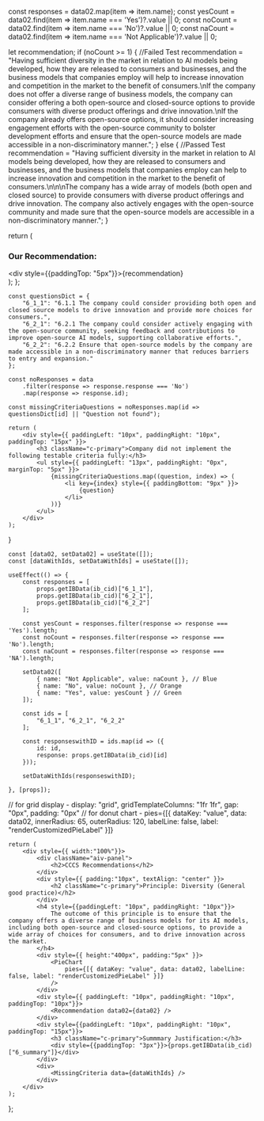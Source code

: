 


  const responses = data02.map(item => item.name);
  const yesCount = data02.find(item => item.name === 'Yes')?.value || 0;
  const noCount = data02.find(item => item.name === 'No')?.value || 0;
  const naCount = data02.find(item => item.name === 'Not Applicable')?.value || 0; 

  let recommendation;
  if (noCount >= 1) {
    //Failed Test
    recommendation = "Having sufficient diversity in the market in relation to AI models being developed, how they are released to consumers and businesses, and the business models that companies employ will help to increase innovation and competition in the market to the benefit of consumers.\nIf the company does not offer a diverse range of business models, the company can consider offering a both open-source and closed-source options to provide consumers with diverse product offerings and drive innovation.\nIf the company already offers open-source options, it should consider increasing engagement efforts with the open-source community to bolster development efforts and ensure that the open-source models are made accessible in a non-discriminatory manner.";
  } else {
    //Passed Test
    recommendation = "Having sufficient diversity in the market in relation to AI models being developed, how they are released to consumers and businesses, and the business models that companies employ can help to increase innovation and competition in the market to the benefit of consumers.\n\n\nThe company has a wide array of models (both open and closed source) to provide consumers with diverse product offerings and drive innovation. The company also actively engages with the open-source community and made sure that the open-source models are accessible in a non-discriminatory manner.";
  }

  return (
    <div className="recommendation">
      <h3 className="c-primary">Our Recommendation:</h3>
      <div style={{paddingTop: "5px"}}>{recommendation}</div>
    </div>
  );
};

    const questionsDict = {
        "6_1_1": "6.1.1 The company could consider providing both open and closed source models to drive innovation and provide more choices for consumers.",
        "6_2_1": "6.2.1 The company could consider actively engaging with the open-source community, seeking feedback and contributions to improve open-source AI models, supporting collaborative efforts.",
        "6_2_2": "6.2.2 Ensure that open-source models by the company are made accessible in a non-discriminatory manner that reduces barriers to entry and expansion."
    };

    const noResponses = data
        .filter(response => response.response === 'No')
        .map(response => response.id);

    const missingCriteriaQuestions = noResponses.map(id => questionsDict[id] || "Question not found");

    return (
        <div style={{ paddingLeft: "10px", paddingRight: "10px", paddingTop: "15px" }}>
            <h3 className="c-primary">Company did not implement the following testable criteria fully:</h3>
            <ul style={{ paddingLeft: "13px", paddingRight: "0px", marginTop: "5px" }}>
                {missingCriteriaQuestions.map((question, index) => (
                    <li key={index} style={{ paddingBottom: "9px" }}>
                        {question}
                    </li>
                ))}
            </ul>
        </div>
    );
}

    const [data02, setData02] = useState([]);
    const [dataWithIds, setDataWithIds] = useState([]);

    useEffect(() => {
        const responses = [
            props.getIBData(ib_cid)["6_1_1"],
            props.getIBData(ib_cid)["6_2_1"],
            props.getIBData(ib_cid)["6_2_2"]
        ];

        const yesCount = responses.filter(response => response === 'Yes').length;
        const noCount = responses.filter(response => response === 'No').length;
        const naCount = responses.filter(response => response === 'NA').length;

        setData02([
            { name: "Not Applicable", value: naCount }, // Blue
            { name: "No", value: noCount }, // Orange
            { name: "Yes", value: yesCount } // Green
        ]);

        const ids = [
            "6_1_1", "6_2_1", "6_2_2"
        ];

        const responseswithID = ids.map(id => ({
            id: id,
            response: props.getIBData(ib_cid)[id]
        }));

        setDataWithIds(responseswithID);

    }, [props]);

// for grid display - display: "grid", gridTemplateColumns: "1fr 1fr", gap: "0px", padding: "0px" 
// for donut chart - pies={[{ dataKey: "value", data: data02, innerRadius: 65, outerRadius: 120, labelLine: false, label: "renderCustomizedPieLabel" }]} 

    return (
        <div style={{ width:"100%"}}>
            <div className="aiv-panel">
                <h2>CCCS Recommendations</h2>
            </div>
            <div style={{ padding:"10px", textAlign: "center" }}>
                <h2 className="c-primary">Principle: Diversity (General good practice)</h2>
            </div>
            <h4 style={{paddingLeft: "10px", paddingRight: "10px"}}>
                The outcome of this principle is to ensure that the company offers a diverse range of business models for its AI models, including both open-source and closed-source options, to provide a wide array of choices for consumers, and to drive innovation across the market.
            </h4>
            <div style={{ height:"400px", padding:"5px" }}>
                <PieChart
                    pies={[{ dataKey: "value", data: data02, labelLine: false, label: "renderCustomizedPieLabel" }]} 
                />
            </div>
            <div style={{ paddingLeft: "10px", paddingRight: "10px", paddingTop: "10px"}}>
                <Recommendation data02={data02} />
            </div>
            <div style={{paddingLeft: "10px", paddingRight: "10px", paddingTop: "15px"}}>
                <h3 className="c-primary">Summmary Justification:</h3>
                <div style={{paddingTop: "3px"}}>{props.getIBData(ib_cid)["6_summary"]}</div>
            </div>
            <div>
                <MissingCriteria data={dataWithIds} />
            </div>
        </div>
    );
};

